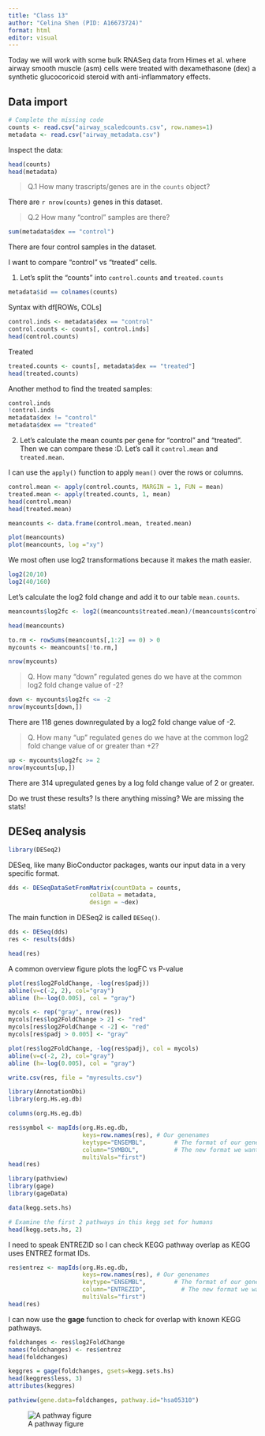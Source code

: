 ```yaml
---
title: "Class 13"
author: "Celina Shen (PID: A16673724)"
format: html
editor: visual
---
```


Today we will work with some bulk RNASeq data from Himes et al. where airway smooth muscle (asm) cells were treated with dexamethasone (dex) a synthetic glucocoricoid steroid with anti-inflammatory effects.

## Data import

```r
# Complete the missing code
counts <- read.csv("airway_scaledcounts.csv", row.names=1)
metadata <- read.csv("airway_metadata.csv")
```

Inspect the data:

```r
head(counts)
head(metadata)
```

> Q.1 How many trascripts/genes are in the `counts` object?

There are `r nrow(counts)` genes in this dataset.

> Q.2 How many "control" samples are there?

```r
sum(metadata$dex == "control")
```

There are four control samples in the dataset.

I want to compare "control" vs "treated" cells.

1.  Let's split the "counts" into `control.counts` and `treated.counts`

```r
metadata$id == colnames(counts)
```

Syntax with df\[ROWs, COLs\]

```r
control.inds <- metadata$dex == "control"
control.counts <- counts[, control.inds]
head(control.counts)
```

Treated

```r
treated.counts <- counts[, metadata$dex == "treated"]
head(treated.counts)
```

Another method to find the treated samples:

```r
control.inds
!control.inds
metadata$dex != "control"
metadata$dex == "treated"
```

2.  Let's calculate the mean counts per gene for "control" and "treated". Then we can compare these :D. Let's call it `control.mean` and `treated.mean`.

I can use the `apply()` function to apply `mean()` over the rows or columns.

```r
control.mean <- apply(control.counts, MARGIN = 1, FUN = mean)
treated.mean <- apply(treated.counts, 1, mean)
head(control.mean)
head(treated.mean)

meancounts <- data.frame(control.mean, treated.mean)

plot(meancounts)
plot(meancounts, log ="xy")
```

We most often use log2 transformations because it makes the math easier.

```r
log2(20/10)
log2(40/160)
```

Let's calculate the log2 fold change and add it to our table `mean.counts`.

```r
meancounts$log2fc <- log2((meancounts$treated.mean)/(meancounts$control.mean))

head(meancounts)
```

```r
to.rm <- rowSums(meancounts[,1:2] == 0) > 0
mycounts <- meancounts[!to.rm,]
```

```r
nrow(mycounts)
```

> Q. How many "down" regulated genes do we have at the common log2 fold change value of -2?

```r
down <- mycounts$log2fc <= -2
nrow(mycounts[down,])
```

There are 118 genes downregulated by a log2 fold change value of -2.

> Q. How many "up" regulated genes do we have at the common log2 fold change value of or greater than +2?

```r
up <- mycounts$log2fc >= 2
nrow(mycounts[up,])
```

There are 314 upregulated genes by a log fold change value of 2 or greater.

Do we trust these results? Is there anything missing? We are missing the stats!

## DESeq analysis

```r
library(DESeq2)
```

DESeq, like many BioConductor packages, wants our input data in a very specific format.

```r
dds <- DESeqDataSetFromMatrix(countData = counts,
                       colData = metadata,
                       design = ~dex)
```

The main function in DESeq2 is called `DESeq()`.

```r
dds <- DESeq(dds)
res <- results(dds)
```

```r
head(res)
```

A common overview figure plots the logFC vs P-value

```r
plot(res$log2FoldChange, -log(res$padj))
abline(v=c(-2, 2), col="gray")
abline (h=-log(0.005), col = "gray")
```

```r
mycols <- rep("gray", nrow(res))
mycols[res$log2FoldChange > 2] <- "red"
mycols[res$log2FoldChange < -2] <- "red"
mycols[res$padj > 0.005] <- "gray"

plot(res$log2FoldChange, -log(res$padj), col = mycols)
abline(v=c(-2, 2), col="gray")
abline (h=-log(0.005), col = "gray")
```

```r
write.csv(res, file = "myresults.csv")
```

```r
library(AnnotationDbi)
library(org.Hs.eg.db)
```

```r
columns(org.Hs.eg.db)
```

```r
res$symbol <- mapIds(org.Hs.eg.db,
                     keys=row.names(res), # Our genenames
                     keytype="ENSEMBL",        # The format of our genenames
                     column="SYMBOL",          # The new format we want to add
                     multiVals="first")
head(res)
```

```r
library(pathview)
library(gage)
library(gageData)

data(kegg.sets.hs)

# Examine the first 2 pathways in this kegg set for humans
head(kegg.sets.hs, 2)
```

I need to speak ENTREZID so I can check KEGG pathway overlap as KEGG uses ENTREZ format IDs.

```r
res$entrez <- mapIds(org.Hs.eg.db,
                     keys=row.names(res), # Our genenames
                     keytype="ENSEMBL",        # The format of our genenames
                     column="ENTREZID",          # The new format we want to add
                     multiVals="first")
head(res)
```

I can now use the **gage** function to check for overlap with known KEGG pathways.

```r
foldchanges <- res$log2FoldChange
names(foldchanges) <- res$entrez
head(foldchanges)
```

```r
keggres = gage(foldchanges, gsets=kegg.sets.hs)
head(keggres$less, 3)
attributes(keggres)
```

```r
pathview(gene.data=foldchanges, pathway.id="hsa05310")
```

![A pathway figure](hsa05310.pathview.png)
